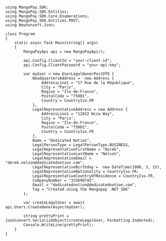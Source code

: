 ```dotnet .NET 
using MangoPay.SDK;
using MangoPay.SDK.Entities;
using MangoPay.SDK.Core.Enumerations;
using MangoPay.SDK.Entities.POST;
using Newtonsoft.Json;

class Program
{
    static async Task Main(string[] args)
    {
        MangoPayApi api = new MangoPayApi();

        api.Config.ClientId = "your-client-id";
        api.Config.ClientPassword = "your-api-key";

        var myUser = new UserLegalOwnerPostDTO {
            HeadquartersAddress =  new Address {
                AddressLine1 = "17 Rue de la République",
                City = "Paris",
                Region = "Ile-de-France",
                PostalCode = "75001",
                Country = CountryIso.FR
            },
            LegalRepresentativeAddress = new Address {
                AddressLine1 = "12032 Wiza Way",
                City = "Paris",
                Region = "Ile-de-France",
                PostalCode = "75001",
                Country = CountryIso.FR
            },
            Name = "Dedicated Notion",
            LegalPersonType = LegalPersonType.BUSINESS,
            LegalRepresentativeFirstName = "Derek",
            LegalRepresentativeLastName = "Nelson",
            LegalRepresentativeEmail = "derek.nelson@dedicatednotion.com",
            LegalRepresentativeBirthday =  new DateTime(1980, 3, 15), 
            LegalRepresentativeNationality = CountryIso.FR,
            LegalRepresentativeCountryOfResidence = CountryIso.FR,
            CompanyNumber = "325698745",
            Email = "dedicatednotion@dedicatednotion.com",
            Tag = "Created using the Mangopay .NET SDK"
        };

        var createLegalUser = await api.Users.CreateOwnerAsync(myUser);

        string prettyPrint = JsonConvert.SerializeObject(createLegalUser, Formatting.Indented);
        Console.WriteLine(prettyPrint);
    }
}
```